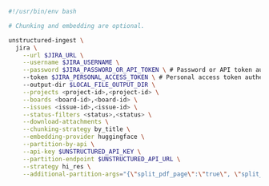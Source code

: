 ```bash CLI
#!/usr/bin/env bash

# Chunking and embedding are optional.

unstructured-ingest \
  jira \
    --url $JIRA_URL \
    --username $JIRA_USERNAME \
    --password $JIRA_PASSWORD_OR_API_TOKEN \ # Password or API token authentication.
    --token $JIRA_PERSONAL_ACCESS_TOKEN \ # Personal access token authentication only.
    --output-dir $LOCAL_FILE_OUTPUT_DIR \
    --projects <project-id>,<project-id> \
    --boards <board-id>,<board-id> \
    --issues <issue-id>,<issue-id> \
    --status-filters <status>,<status> \
    --download-attachments \
    --chunking-strategy by_title \
    --embedding-provider huggingface \
    --partition-by-api \
    --api-key $UNSTRUCTURED_API_KEY \
    --partition-endpoint $UNSTRUCTURED_API_URL \
    --strategy hi_res \
    --additional-partition-args="{\"split_pdf_page\":\"true\", \"split_pdf_allow_failed\":\"true\", \"split_pdf_concurrency_level\": 15}"
```